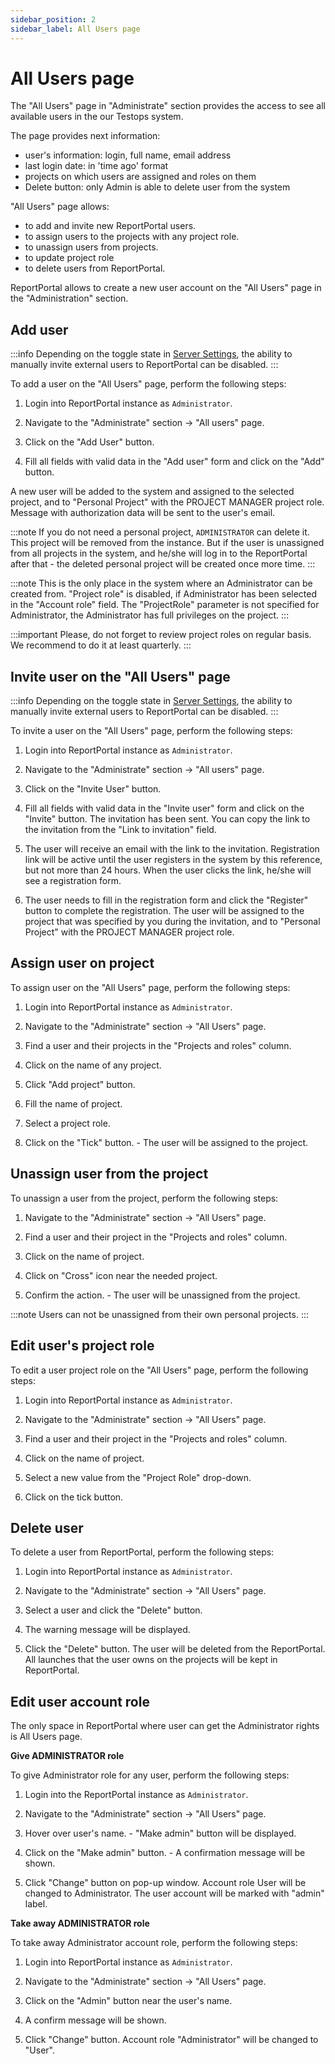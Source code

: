 ```yaml
---
sidebar_position: 2
sidebar_label: All Users page
---
```


# All Users page

The "All Users" page in "Administrate" section provides the access to see all available users in the our Testops system.

The page provides next information:
 * user's information: login, full name, email address
 * last login date: in 'time ago' format
 * projects on which users are assigned and roles on them
 * Delete button: only Admin is able to delete user from the system

"All Users" page allows:
 - to add and invite new ReportPortal users.
 - to assign users to the projects with any project role.
 - to unassign users from projects.
 - to update project role
 - to delete users from ReportPortal.

ReportPortal allows to create a new user account on the "All Users" page in the "Administration" section.

## Add user

:::info
Depending on the toggle state in [Server Settings](/admin-panel/ServerSettings), the ability to manually invite external users to ReportPortal can be disabled.
:::

To add a user on the "All Users" page, perform the following steps:

1. Login into ReportPortal instance as `Administrator`.

2. Navigate to the "Administrate" section -> "All users" page.

3. Click on the "Add User" button.

4. Fill all fields with valid data in the "Add user" form and click on the "Add" button.

A new user will be added to the system and assigned to the selected project, and to "Personal Project" with the
PROJECT MANAGER project role. Message with authorization data will be sent to the user's email.

:::note
If you do not need a personal project, `ADMINISTRATOR` can delete it. This project will be removed from the instance. But if the user is unassigned from all projects in the system, and he/she will log in to the ReportPortal after that - the deleted personal project will be created once more time.
:::

<MediaViewer src="https://youtu.be/LBLeaIbYIKc" alt="Add User From All Users Page in our test report dashboard" type="video" />

:::note
This is the only place in the system where an Administrator can be created
from. "Project role" is disabled, if Administrator has been selected in the
"Account role" field. The "ProjectRole" parameter is not specified for
Administrator, the Administrator has full privileges on the project.
:::

:::important
Please, do not forget to review project roles on regular basis. We recommend to do it at least quarterly.
:::

## Invite user on the "All Users" page

:::info
Depending on the toggle state in [Server Settings](/admin-panel/ServerSettings), the ability to manually invite external users to ReportPortal can be disabled.
:::

To invite a user on the "All Users" page, perform the following steps:

1. Login into ReportPortal instance as `Administrator`.

2. Navigate to the "Administrate" section -\> "All users" page.

3. Click on the "Invite User" button.

4. Fill all fields with valid data in the "Invite user" form and click on the "Invite" button. The invitation
    has been sent. You can copy the link to the invitation from the "Link to
    invitation" field.

5. The user will receive an email with the link to the invitation. Registration
link will be active until the user registers in the system by this reference,
but not more than 24 hours. When the user clicks the link, he/she will see a registration form.

6. The user needs to fill in the registration form and click the "Register" button to complete the registration.
The user will be assigned to the project that was specified by you during the invitation,
and to "Personal Project" with the PROJECT MANAGER project role.

<MediaViewer src="https://youtu.be/228C6lLEpDE" alt="Invite User From All Users page" type="video" />

## Assign user on project

To assign user on the "All Users" page, perform the following
steps:

1. Login into ReportPortal instance as `Administrator`.

2. Navigate to the "Administrate" section -> "All Users" page.

3. Find a user and their projects in the "Projects and roles" column.

4. Click on the name of any project.

5. Click "Add project" button.

6. Fill the name of project.

7. Select a project role.

8. Click on the "Tick" button. - The user will be assigned to the project.

## Unassign user from the project

To unassign a user from the project, perform the following steps:

1. Navigate to the "Administrate" section -> "All Users" page.

2. Find a user and their project in the "Projects and roles" column.

3. Click on the name of project.

4. Click on "Cross" icon near the needed project.

5. Confirm the action. - The user will be unassigned from the project.

<MediaViewer src="https://youtu.be/AMETdsGPg1g" alt="Assign and Unassign User From All Users page" type="video" />

:::note
Users can not be unassigned from their own personal projects.
:::

## Edit user's project role

To edit a user project role on the "All Users" page, perform the following
steps:

1. Login into ReportPortal instance as `Administrator`.

2. Navigate to the "Administrate" section -\> "All Users" page.

3. Find a user and their project in the "Projects and roles" column.

4. Click on the name of project.

5. Select a new value from the "Project Role" drop-down.

6. Click on the tick button.

<MediaViewer src="https://youtu.be/SPsn1Pw3Tno" alt="Edit Project Role From All Users page" type="video" />

## Delete user

To delete a user from ReportPortal, perform the following steps:

1. Login into ReportPortal instance as `Administrator`.

2. Navigate to the "Administrate" section -> "All Users" page.

3. Select a user and click the "Delete" button.

4. The warning message will be displayed.

5. Click the "Delete" button. The user will be deleted from the ReportPortal. All launches that the user owns on the projects will be kept in ReportPortal.

<MediaViewer src="https://youtu.be/T5PYG91iygU" alt="Delete User" type="video" />

## Edit user account role

The only space in ReportPortal where user can get the Administrator rights is All Users page.

**Give ADMINISTRATOR role**

To give Administrator role for any user, perform the following steps:

1. Login into the ReportPortal instance as `Administrator`.

2. Navigate to the "Administrate" section -> "All Users" page.

3. Hover over user's name. - "Make admin" button will be displayed.

4. Click on the "Make admin" button. - A confirmation message will be shown.

5. Click "Change" button on pop-up window. Account role User will be changed to
    Administrator. The user account will be marked with "admin" label.

<MediaViewer src="https://youtu.be/ZkACZLc1wAk" alt="Change Account Role to Administrator" type="video" />

**Take away ADMINISTRATOR role**

To take away Administrator account role, perform the following steps:

1. Login into ReportPortal instance as `Administrator`.

2. Navigate to the "Administrate" section -> "All Users" page.

3. Click on the "Admin" button near the user's name.

4. A confirm message will be shown.

5. Click "Change" button. Account role "Administrator" will be changed to
    "User".

<MediaViewer src="https://youtu.be/pJbbmuXK2ZQ" alt="Take away Administrator role" type="video" />
